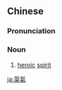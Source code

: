 {{also|英气}}
==Chinese==
{{zh-forms|s=英气}}

===Pronunciation===
{{zh-pron
|m=yīngqì
|c=jing1 hei3
|mn=eng-khì
|cat=n
}}

===Noun===
{{zh-noun}}

# [[heroic]] [[spirit]]

[[ja:英氣]]